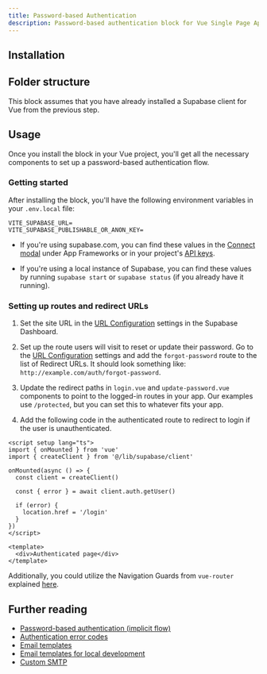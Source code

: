 ```yaml
---
title: Password-based Authentication
description: Password-based authentication block for Vue Single Page Applications
---
```


<BlockPreview name="password-based-auth/auth/sign-up" />

## Installation

<BlockItem
  name="password-based-auth-vue"
  description="All needed components for the password based auth flow"
/>

## Folder structure

This block assumes that you have already installed a Supabase client for Vue from the previous step.

<RegistryBlock itemName="password-based-auth-vue" />

## Usage

Once you install the block in your Vue project, you'll get all the necessary components to set up a password-based authentication flow.

### Getting started

After installing the block, you'll have the following environment variables in your `.env.local` file:

```env
VITE_SUPABASE_URL=
VITE_SUPABASE_PUBLISHABLE_OR_ANON_KEY=
```

- If you're using supabase.com, you can find these values in the [Connect modal](https://supabase.com/dashboard/project/_?showConnect=true&tab=frameworks&framework=vuejs&using=supabasejs) under App Frameworks or in your project's [API keys](https://supabase.com/dashboard/project/_/settings/api-keys).

- If you're using a local instance of Supabase, you can find these values by running `supabase start` or `supabase status` (if you already have it running).

### Setting up routes and redirect URLs

1. Set the site URL in the [URL Configuration](https://supabase.com/dashboard/project/_/auth/url-configuration) settings in the Supabase Dashboard.
1. Set up the route users will visit to reset or update their password. Go to the [URL Configuration](https://supabase.com/dashboard/project/_/auth/url-configuration) settings and add the `forgot-password` route to the list of Redirect URLs. It should look something like: `http://example.com/auth/forgot-password`.
1. Update the redirect paths in `login.vue` and `update-password.vue` components to point to the logged-in routes in your app. Our examples use `/protected`, but you can set this to whatever fits your app.

1. Add the following code in the authenticated route to redirect to login if the user is unauthenticated.

```vue
<script setup lang="ts">
import { onMounted } from 'vue'
import { createClient } from '@/lib/supabase/client'

onMounted(async () => {
  const client = createClient()

  const { error } = await client.auth.getUser()

  if (error) {
    location.href = '/login'
  }
})
</script>

<template>
  <div>Authenticated page</div>
</template>
```

Additionally, you could utilize the Navigation Guards from `vue-router` explained [here](https://router.vuejs.org/guide/advanced/navigation-guards#Global-Before-Guards).

## Further reading

- [Password-based authentication (implicit flow)](https://supabase.com/docs/guides/auth/passwords?queryGroups=flow&flow=implicit)
- [Authentication error codes](https://supabase.com/docs/guides/auth/debugging/error-codes)
- [Email templates](https://supabase.com/docs/guides/auth/auth-email-templates)
- [Email templates for local development](https://supabase.com/docs/guides/local-development/customizing-email-templates)
- [Custom SMTP](https://supabase.com/docs/guides/auth/auth-smtp)
